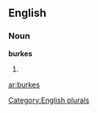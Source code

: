 ==English==

===Noun===
'''burkes'''

# {{plural of|[[burke]]}}

[[Category:English plurals]]

[[ar:burkes]]